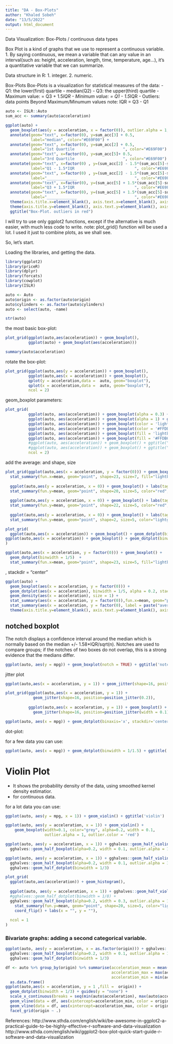 ```yaml
---
title: "DA - Box-Plots"
author: "Khaled Sobeh"
date: "13/5/2022"
output: html_document
---
```


Data Visualization: Box-Plots / continuous data types 


Box Plot is a kind of graphs that we use to represent a continuous variable.
1. By saying continuous, we mean a variable that can any value in an interval(such as: height, acceleration, length, time, temperature, age...), it's a quantitative variable that we can summarize.

Data structure in R: 
1. integer.
2. numeric.

Box-Plots
Box-Plots is a visualization for statistical measures of the data:
- Q1: the lower(first) quartile
- median(Q2)
- Q3: the upper(third) quartile
- Maximum value: = Q3 + 1.5*IQR
- Minimum value: = Q1 - 1.5*IQR
- Outliers: data points Beyond Maximum/Minumum values
note: IQR = Q3 - Q1
```r
auto <- ISLR::Auto
sum_acc <- summary(auto$acceleration)
```
```r
ggplot(auto) + 
  geom_boxplot(aes(y = acceleration, x = factor(0)), outlier.alpha = 1, outlier.color = 'red') + 
  annotate(geom="text", x=factor(0), y=sum_acc[3] + 0.5, 
           label="median", color="#E69F00") +
  annotate(geom="text", x=factor(0), y=sum_acc[2] + 0.5,
           label="1st Quartile                     ", color="#E69F00") +
  annotate(geom="text", x=factor(0), y=sum_acc[5]+ 0.5,
           label="3rd Quartile                     ", color="#E69F00") +
  annotate(geom="text", x=factor(0) , y=(sum_acc[2] - 1.5*(sum_acc[5]-sum_acc[2])) + 0.5,
           label="Q1 - 1.5*IQR                          ", color="#E69F00") +
  annotate(geom="text", x=factor(0) , y=(sum_acc[2] - 1.5*(sum_acc[5]-sum_acc[2])) + 0.5,
           label="_____________                         ", color="#E69F00") +
  annotate(geom="text", x=factor(0), y=(sum_acc[5] + 1.5*(sum_acc[5]-sum_acc[2])) + 0.2,
           label="Q3 + 1.5*IQR                          ", color="#E69F00") +
  annotate(geom="text", x=factor(0), y=(sum_acc[5] + 1.5*(sum_acc[5]-sum_acc[2])) + 0.2,
           label="_____________                         ", color="#E69F00") +
  theme(axis.title.x=element_blank(), axis.text.x=element_blank(), axis.ticks.x=element_blank()) +
  theme(axis.title.y=element_blank(), axis.text.y=element_blank(), axis.ticks.y=element_blank()) + 
  ggtitle("Box-Plot. outliers in red")
```


I will try to use only ggplot2 functions, except if the alternative is much easier, with much less code to write. 
note: plot_grid() function will be used a lot. I used it just to combine plots, as we shall see.

So, let's start.

Loading the libraries, and getting the data.
```r
library(ggplot2)
library(priceR)
library(dplyr)
library(forcats)
library(cowplot)
library(ISLR)
```

```r
auto <- Auto
auto$origin <- as.factor(auto$origin)
auto$cylinders <- as.factor(auto$cylinders)
auto <- select(auto, -name)
```
```r
str(auto)
```


the most basic box-plot:
```r
plot_grid(ggplot(auto,aes(acceleration)) + geom_boxplot(),
          ggplot(auto) + geom_boxplot(aes(acceleration)))
```

```r
summary(auto$acceleration)
```


rotate the box-plot:
```r
plot_grid(ggplot(auto,aes(y = acceleration)) + geom_boxplot(),
          ggplot(auto,aes(x = acceleration)) + geom_boxplot(),
          qplot(y = acceleration,data =  auto, geom="boxplot"),
          qplot(x = acceleration,data =  auto, geom="boxplot"),
          ncol = 2)
```

geom_boxplot parameters:
```r
plot_grid(
          ggplot(auto, aes(acceleration)) + geom_boxplot(alpha = 0.3) + ggtitle("alpha = 0.3"),
          ggplot(auto, aes(acceleration)) + geom_boxplot(alpha = 1) + ggtitle("alpha = 1"),
          ggplot(auto, aes(acceleration)) + geom_boxplot(color = 'lightblue') + ggtitle("color = 'lightblue'"),
          ggplot(auto, aes(acceleration)) + geom_boxplot(color = '#FFDB6D') + ggtitle("color = #FFDB6D"),
          ggplot(auto, aes(acceleration)) + geom_boxplot(fill = 'lightblue') + ggtitle("fill = 'lightblue'"),
          ggplot(auto, aes(acceleration)) + geom_boxplot(fill = '#FFDB6D') + ggtitle("fill = #FFDB6D"),
          #ggplot(auto, aes(acceleration)) + geom_boxplot() + ggtitle(""),
          #ggplot(auto, aes(acceleration)) + geom_boxplot() + ggtitle(""),
          ncol = 2)
```

add the average:
and shape, size
```r
plot_grid(ggplot(auto,aes(x = acceleration, y = factor(0))) + geom_boxplot() + labs(tag = 'A') +
  stat_summary(fun.x=mean, geom="point", shape=23, size=7, fill="lightblue"),
  
  ggplot(auto,aes(y = acceleration, x = 0)) + geom_boxplot() + labs(tag = 'B') +
  stat_summary(fun.y=mean, geom="point", shape=20, size=5, color="red", fill="red"),
  
  ggplot(auto,aes(y = acceleration, x = 0)) + geom_boxplot() + labs(tag = 'C') +
  stat_summary(fun.y=mean, geom="point", shape=22, size=5, color="red", fill="black"),
  
  ggplot(auto,aes(y = acceleration, x = 0)) + geom_boxplot() + labs(tag = 'D') +
  stat_summary(fun.y=mean, geom="point", shape=2, size=5, color="lightgreen", fill="red"))
```





```r
plot_grid(
  ggplot(auto,aes(x = acceleration)) + geom_boxplot() + geom_dotplot(binwidth = 1/10),
ggplot(auto,aes(x = acceleration)) + geom_boxplot() + geom_dotplot(binwidth = 1/10) + coord_flip()
)
```


```r
ggplot(auto,aes(x = acceleration, y = factor(0))) + geom_boxplot() +
  geom_dotplot(binwidth = 1/5)  +
  stat_summary(fun.x=mean, geom="point", shape=23, size=5, fill="lightblue")
```



, stackdir = "center"

```r
ggplot(auto) + 
  geom_boxplot(aes(x = acceleration, y = factor(0))) +
  geom_dotplot(aes(x = acceleration), binwidth = 1/5, alpha = 0.2, stackdir = "down")  + 
  geom_density(aes(x = acceleration), size = 1) + 
  stat_summary(aes(x = acceleration, y = factor(0)),fun.x=mean, geom="point", shape=23, size=3, fill="lightblue") +
  stat_summary(aes(x = acceleration, y = factor(0), label = paste("average=", round(..x.., digits = 1))), fun.x = mean, geom = "text", col = "blue", vjust = 2.5) +
  theme(axis.title.y=element_blank(), axis.text.y=element_blank(), axis.ticks.y=element_blank())
```


## notched boxplot
The notch displays a confidence interval around the median which is normally based on the median +/- 1.58*IQR/sqrt(n). 
Notches are used to compare groups; if the notches of two boxes do not overlap, this is a strong evidence that the medians differ.
```r
ggplot(auto, aes(y = mpg)) + geom_boxplot(notch = TRUE) + ggtitle('notch = TRUE')
```

jitter plot
```r
ggplot(auto,aes(x = acceleration, y = 1)) + geom_jitter(shape=16, position=position_jitter(0.2))
```

```r
plot_grid(ggplot(auto,aes(x = acceleration, y = 1)) + 
            geom_jitter(shape=16, position=position_jitter(0.2)),
          
          ggplot(auto,aes(x = acceleration, y = 1)) + geom_boxplot() +
            geom_jitter(shape=16, position=position_jitter(width = 0.1)))
```



```r
ggplot(auto, aes(x = mpg)) + geom_dotplot(binaxis='x', stackdir='center', dotsize=0.5)
```


dot-plot:

for a few data you can use:
```r
ggplot(auto, aes(x = mpg)) + geom_dotplot(binwidth = 1/1.5) + ggtitle('dotplot') + guides(y = "none")
```

# Violin Plot
- It shows the probability density of the data, using smoothed kernel density estimatior.
- for continuous data.

for a lot data you can use:
```r
ggplot(auto, aes(y = mpg, x = 1)) + geom_violin() + ggtitle('violin')
```




```r
ggplot(auto, aes(y = acceleration, x = 1)) + geom_violin() +
    geom_boxplot(width=0.1, color="grey", alpha=0.2, width = 0.1,
                 outlier.alpha = 1, outlier.color = 'red') 
```

```r
ggplot(auto, aes(y = acceleration, x = 1)) + gghalves::geom_half_violin() +
  gghalves::geom_half_boxplot(alpha=0.2, width = 0.1, outlier.alpha = 1, outlier.color = 'red') 
```


```r
ggplot(auto, aes(y = acceleration, x = 1)) + gghalves::geom_half_violin() +
  gghalves::geom_half_boxplot(alpha=0.2, width = 0.1, outlier.alpha = 1, outlier.color = 'red')  +
  gghalves::geom_half_dotplot(binwidth = 1/3)
```


```r
plot_grid(
  ggplot(auto,aes(acceleration)) + geom_histogram(),
  
  ggplot(auto, aes(y = acceleration, x = 1)) + gghalves::geom_half_violin() +
  #gghalves::geom_half_dotplot(binwidth = 1/8) +
  gghalves::geom_half_boxplot(alpha=0.2, width = 0.3, outlier.alpha = 1, outlier.color = 'red') +
    stat_summary(fun.y=mean, geom="point", shape=20, size=5, color="lightblue") +
    coord_flip() + labs(x = "", y = ""),
  
  ncol = 1
)
```


### Bivariate graphs: adding a second categorical variable.

```r
ggplot(auto, aes(y = acceleration, x = as.factor(origin))) + gghalves::geom_half_violin() +
  gghalves::geom_half_boxplot(alpha=0.2, width = 0.1, outlier.alpha = 1, outlier.color = 'red')  +
  gghalves::geom_half_dotplot(binwidth = 1/3)
```

```r
df <- auto %>% group_by(origin) %>% summarise(acceleration_mean = mean(acceleration),
                                              acceleration_max = max(acceleration),
                                              acceleration_min = min(acceleration)) %>%
  as.data.frame()
ggplot(auto,aes(x = acceleration, y = 1 ,fill =  origin)) + 
  geom_dotplot(binwidth = 1/3) + guides(y = "none") +
  scale_x_continuous(breaks = seq(min(auto$acceleration), max(auto$acceleration), by = 1)) +
  geom_vline(data = df, aes(xintercept=acceleration_min, color = origin), linetype="dashed", size=1) +
  geom_vline(data = df, aes(xintercept=acceleration_max, color = origin), linetype="dashed", size=1) +
  facet_grid(origin ~ .)

```




References:
http://www.sthda.com/english/wiki/be-awesome-in-ggplot2-a-practical-guide-to-be-highly-effective-r-software-and-data-visualization
http://www.sthda.com/english/wiki/ggplot2-box-plot-quick-start-guide-r-software-and-data-visualization

